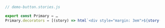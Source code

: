 ```js
// demo-button.stories.js

export const Primary = …
Primary.decorators = [(story) => html`<div style="margin: 3em">${story()}</div>`]
```
